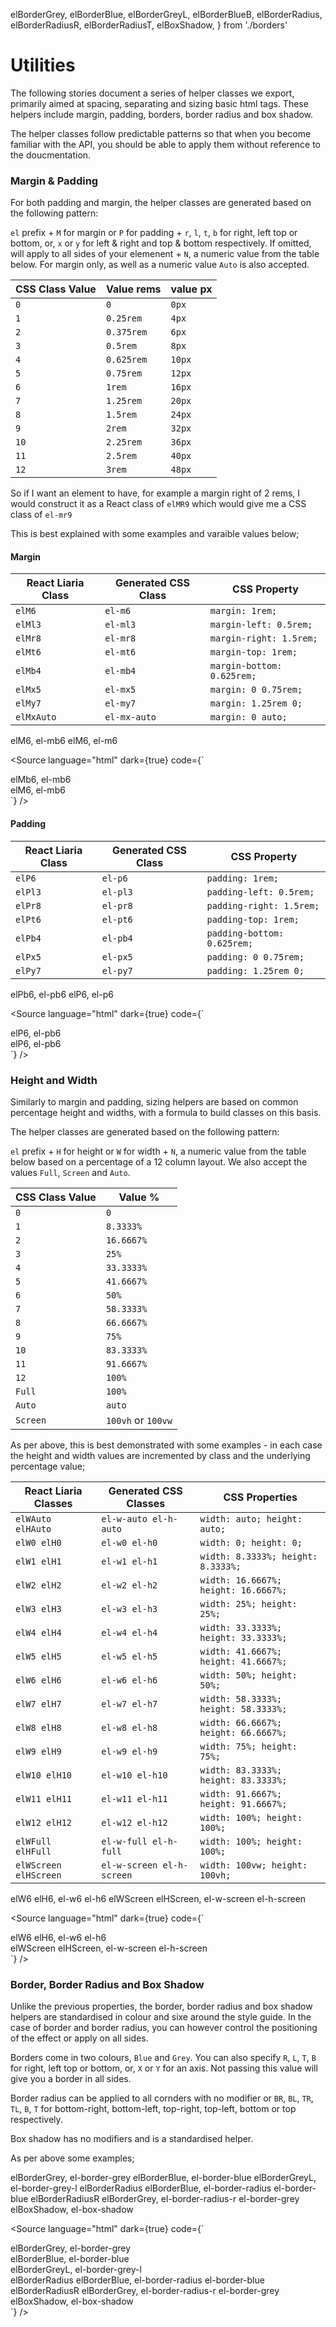   elBorderGrey,
  elBorderBlue,
  elBorderGreyL,
  elBorderBlueB,
  elBorderRadius,
  elBorderRadiusR,
  elBorderRadiusT,
  elBoxShadow,
} from './borders'

<Meta title="Utilities" />

# Utilities

The following stories document a series of helper classes we export, primarily aimed at spacing, separating and sizing basic html tags. These helpers include margin, padding, borders, border radius and box shadow.

The helper classes follow predictable patterns so that when you become familiar with the API, you should be able to apply them without reference to the doucmentation.

### Margin & Padding

For both padding and margin, the helper classes are generated based on the following pattern:

`el` prefix +
`M` for margin or `P` for padding +
`r`, `l`, `t`, `b` for right, left top or bottom, or, `x` or `y` for left & right and top & bottom respectively. If omitted, will apply to all sides of your elemenent +
`N`, a numeric value from the table below. For margin only, as well as a numeric value `Auto` is also accepted.

| CSS Class Value | Value rems | value px |
| --------------- | ---------- | -------- |
| `0`             | `0`        | `0px`    |
| `1`             | `0.25rem`  | `4px`    |
| `2`             | `0.375rem` | `6px`    |
| `3`             | `0.5rem`   | `8px`    |
| `4`             | `0.625rem` | `10px`   |
| `5`             | `0.75rem`  | `12px`   |
| `6`             | `1rem`     | `16px`   |
| `7`             | `1.25rem`  | `20px`   |
| `8`             | `1.5rem`   | `24px`   |
| `9`             | `2rem`     | `32px`   |
| `10`            | `2.25rem`  | `36px`   |
| `11`            | `2.5rem`   | `40px`   |
| `12`            | `3rem`     | `48px`   |

So if I want an element to have, for example a margin right of 2 rems, I would construct it as a React class of `elMR9` which would give me a CSS class of `el-mr9`

This is best explained with some examples and varaible values below;

#### Margin

| React Liaria Class | Generated CSS Class | CSS Property               |
| ------------------ | ------------------- | -------------------------- |
| `elM6`             | `el-m6`             | `margin: 1rem;`            |
| `elMl3`            | `el-ml3`            | `margin-left: 0.5rem;`     |
| `elMr8`            | `el-mr8`            | `margin-right: 1.5rem;`    |
| `elMt6`            | `el-mt6`            | `margin-top: 1rem;`        |
| `elMb4`            | `el-mb4`            | `margin-bottom: 0.625rem;` |
| `elMx5`            | `el-mx5`            | `margin: 0 0.75rem;`       |
| `elMy7`            | `el-my7`            | `margin: 1.25rem 0;`       |
| `elMxAuto`         | `el-mx-auto`        | `margin: 0 auto;`          |

<Canvas>
  <Story name="Margin">
    <GridDemoBlockFeatured className={cx(elMb6)}>elM6, el-mb6</GridDemoBlockFeatured>
    <GridDemoBlockFeatured className={cx(elM6)}>elM6, el-m6</GridDemoBlockFeatured>
  </Story>
</Canvas>

<Source language="html" dark={true} code={`
<div class="el-mb6">elMb6, el-mb6</div>
<div class="el-m6">elM6, el-mb6</div>
`} />

#### Padding

| React Liaria Class | Generated CSS Class | CSS Property                |
| ------------------ | ------------------- | --------------------------- |
| `elP6`             | `el-p6`             | `padding: 1rem;`            |
| `elPl3`            | `el-pl3`            | `padding-left: 0.5rem;`     |
| `elPr8`            | `el-pr8`            | `padding-right: 1.5rem;`    |
| `elPt6`            | `el-pt6`            | `padding-top: 1rem;`        |
| `elPb4`            | `el-pb4`            | `padding-bottom: 0.625rem;` |
| `elPx5`            | `el-px5`            | `padding: 0 0.75rem;`       |
| `elPy7`            | `el-py7`            | `padding: 1.25rem 0;`       |

<Canvas>
  <Story name="Padding">
    <GridDemoBlockFeatured className={cx(elPb6)}>elPb6, el-pb6</GridDemoBlockFeatured>
    <GridDemoBlockFeatured className={cx(elP6)}>elP6, el-p6</GridDemoBlockFeatured>
  </Story>
</Canvas>

<Source language="html" dark={true} code={`
<div class="el-pb6">elP6, el-pb6</div>
<div class="el-p6">elP6, el-pb6</div>
`} />

### Height and Width

Similarly to margin and padding, sizing helpers are based on common percentage height and widths, with a formula to build classes on this basis.

The helper classes are generated based on the following pattern:

`el` prefix +
`H` for height or `W` for width +
`N`, a numeric value from the table below based on a percentage of a 12 column layout. We also accept the values `Full`, `Screen` and `Auto`.

| CSS Class Value | Value %            |
| --------------- | ------------------ |
| `0`             | `0`                |
| `1`             | `8.3333%`          |
| `2`             | `16.6667%`         |
| `3`             | `25%`              |
| `4`             | `33.3333%`         |
| `5`             | `41.6667%`         |
| `6`             | `50%`              |
| `7`             | `58.3333%`         |
| `8`             | `66.6667%`         |
| `9`             | `75%`              |
| `10`            | `83.3333%`         |
| `11`            | `91.6667%`         |
| `12`            | `100%`             |
| `Full`          | `100%`             |
| `Auto`          | `auto`             |
| `Screen`        | `100vh` or `100vw` |

As per above, this is best demonstrated with some examples - in each case the height and width values are incremented by class and the underlying percentage value;

| React Liaria Classes  | Generated CSS Classes     | CSS Properties                       |
| --------------------- | ------------------------- | ------------------------------------ |
| `elWAuto elHAuto`     | `el-w-auto el-h-auto`     | `width: auto; height: auto;`         |
| `elW0 elH0`           | `el-w0 el-h0`             | `width: 0; height: 0;`               |
| `elW1 elH1`           | `el-w1 el-h1`             | `width: 8.3333%; height: 8.3333%;`   |
| `elW2 elH2`           | `el-w2 el-h2`             | `width: 16.6667%; height: 16.6667%;` |
| `elW3 elH3`           | `el-w3 el-h3`             | `width: 25%; height: 25%;`           |
| `elW4 elH4`           | `el-w4 el-h4`             | `width: 33.3333%; height: 33.3333%;` |
| `elW5 elH5`           | `el-w5 el-h5`             | `width: 41.6667%; height: 41.6667%;` |
| `elW6 elH6`           | `el-w6 el-h6`             | `width: 50%; height: 50%;`           |
| `elW7 elH7`           | `el-w7 el-h7`             | `width: 58.3333%; height: 58.3333%;` |
| `elW8 elH8`           | `el-w8 el-h8`             | `width: 66.6667%; height: 66.6667%;` |
| `elW9 elH9`           | `el-w9 el-h9`             | `width: 75%; height: 75%;`           |
| `elW10 elH10`         | `el-w10 el-h10`           | `width: 83.3333%; height: 83.3333%;` |
| `elW11 elH11`         | `el-w11 el-h11`           | `width: 91.6667%; height: 91.6667%;` |
| `elW12 elH12`         | `el-w12 el-h12`           | `width: 100%; height: 100%;`         |
| `elWFull elHFull`     | `el-w-full el-h-full`     | `width: 100%; height: 100%;`         |
| `elWScreen elHScreen` | `el-w-screen el-h-screen` | `width: 100vw; height: 100vh;`       |

<Canvas>
  <Story name="Height and Width">
    <GridDemoBlockSizing className={cx(elW6, elH6)}>elW6 elH6, el-w6 el-h6</GridDemoBlockSizing>
    <GridDemoBlockSizing className={cx(elWScreen, elHScreen)}>
      elWScreen elHScreen, el-w-screen el-h-screen
    </GridDemoBlockSizing>
  </Story>
</Canvas>

<Source language="html" dark={true} code={`
<div class="el-w6 el-h6">elW6 elH6, el-w6 el-h6</div>
<div class="el-w-screen el-h-screen">elWScreen elHScreen, el-w-screen el-h-screen</div>
`} />

### Border, Border Radius and Box Shadow

Unlike the previous properties, the border, border radius and box shadow helpers are standardised in colour and sixe around the style guide. In the case of border and border radius, you can however control the positioning of the effect or apply on all sides.

Borders come in two colours, `Blue` and `Grey`. You can also specify `R`, `L`, `T`, `B` for right, left top or bottom, or, `X` or `Y` for an axis. Not passing this value will give you a border in all sides.

Border radius can be applied to all cornders with no modifier or `BR`, `BL`, `TR`, `TL`, `B`, `T` for bottom-right, bottom-left, top-right, top-left, bottom or top respectively.

Box shadow has no modifiers and is a standardised helper.

As per above some examples;

<Canvas>
  <Story name="Border Border Radius and Box Shadow">
    <GridDemoBorders className={elBorderGrey}>elBorderGrey, el-border-grey</GridDemoBorders>
    <GridDemoBorders className={elBorderBlue}>elBorderBlue, el-border-blue</GridDemoBorders>
    <GridDemoBorders className={elBorderGreyL}>elBorderGreyL, el-border-grey-l</GridDemoBorders>
    <GridDemoBorders className={cx(elBorderRadius, elBorderBlue)}>
      elBorderRadius elBorderBlue, el-border-radius el-border-blue
    </GridDemoBorders>
    <GridDemoBorders className={cx(elBorderRadiusR, elBorderGrey)}>
      elBorderRadiusR elBorderGrey, el-border-radius-r el-border-grey
    </GridDemoBorders>
    <GridDemoBorders className={elBoxShadow}>elBoxShadow, el-box-shadow</GridDemoBorders>
  </Story>
</Canvas>

<Source language="html" dark={true} code={`
<div class="el-border-grey">elBorderGrey, el-border-grey</div>
<div class="el-border-blue">elBorderBlue, el-border-blue</div>
<div class="el-border-grey-l">elBorderGreyL, el-border-grey-l</div>
<div class="el-border-blue el-border-radius">elBorderRadius elBorderBlue, el-border-radius el-border-blue</div>
<div class="el-border-grey el-border-radius-r">elBorderRadiusR elBorderGrey, el-border-radius-r el-border-grey</div>
<div class="el-box-shadow">elBoxShadow, el-box-shadow</div>
`} />
